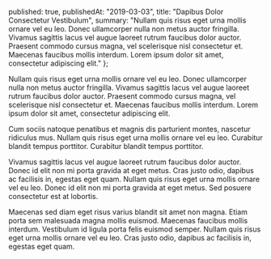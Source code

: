 
  published: true,
  publishedAt: "2019-03-03",
  title: "Dapibus Dolor Consectetur Vestibulum",
  summary:
    "Nullam quis risus eget urna mollis ornare vel eu leo. Donec ullamcorper nulla non metus auctor fringilla. Vivamus sagittis lacus vel augue laoreet rutrum faucibus dolor auctor. Praesent commodo cursus magna, vel scelerisque nisl consectetur et. Maecenas faucibus mollis interdum. Lorem ipsum dolor sit amet, consectetur adipiscing elit."
};


Nullam quis risus eget urna mollis ornare vel eu leo. Donec ullamcorper nulla non metus auctor fringilla. Vivamus sagittis lacus vel augue laoreet rutrum faucibus dolor auctor. Praesent commodo cursus magna, vel scelerisque nisl consectetur et. Maecenas faucibus mollis interdum. Lorem ipsum dolor sit amet, consectetur adipiscing elit.

Cum sociis natoque penatibus et magnis dis parturient montes, nascetur ridiculus mus. Nullam quis risus eget urna mollis ornare vel eu leo. Curabitur blandit tempus porttitor. Curabitur blandit tempus porttitor.

Vivamus sagittis lacus vel augue laoreet rutrum faucibus dolor auctor. Donec id elit non mi porta gravida at eget metus. Cras justo odio, dapibus ac facilisis in, egestas eget quam. Nullam quis risus eget urna mollis ornare vel eu leo. Donec id elit non mi porta gravida at eget metus. Sed posuere consectetur est at lobortis.

Maecenas sed diam eget risus varius blandit sit amet non magna. Etiam porta sem malesuada magna mollis euismod. Maecenas faucibus mollis interdum. Vestibulum id ligula porta felis euismod semper. Nullam quis risus eget urna mollis ornare vel eu leo. Cras justo odio, dapibus ac facilisis in, egestas eget quam.

